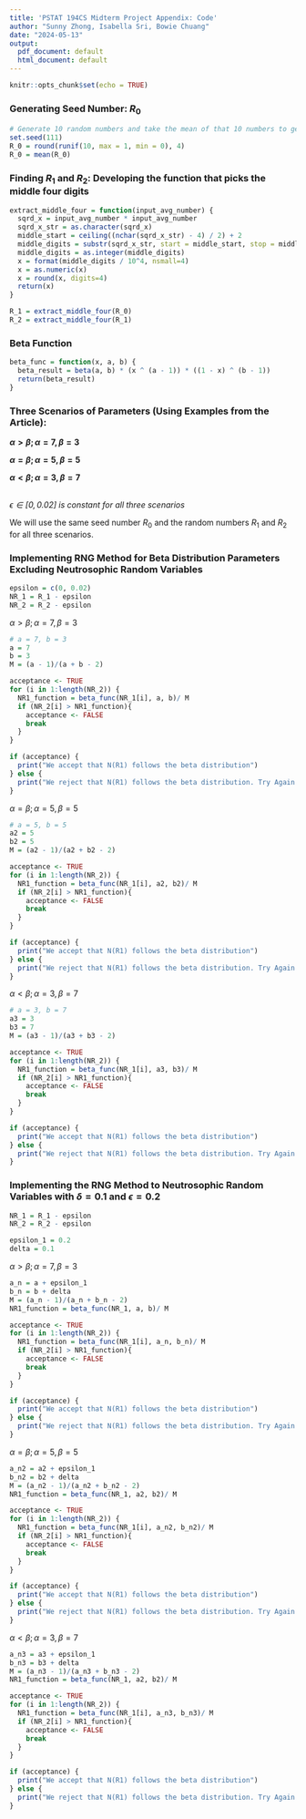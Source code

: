 ```yaml
---
title: 'PSTAT 194CS Midterm Project Appendix: Code'
author: "Sunny Zhong, Isabella Sri, Bowie Chuang"
date: "2024-05-13"
output:
  pdf_document: default
  html_document: default
---
```


```r
knitr::opts_chunk$set(echo = TRUE)
```

### Generating Seed Number: $R_{0}$

```r
# Generate 10 random numbers and take the mean of that 10 numbers to generate R_0
set.seed(111)
R_0 = round(runif(10, max = 1, min = 0), 4)
R_0 = mean(R_0)
```

### Finding $R_{1}$ and $R_{2}$: Developing the function that picks the middle four digits

```r
extract_middle_four = function(input_avg_number) {
  sqrd_x = input_avg_number * input_avg_number
  sqrd_x_str = as.character(sqrd_x)
  middle_start = ceiling((nchar(sqrd_x_str) - 4) / 2) + 2
  middle_digits = substr(sqrd_x_str, start = middle_start, stop = middle_start + 3)
  middle_digits = as.integer(middle_digits)
  x = format(middle_digits / 10^4, nsmall=4)
  x = as.numeric(x)
  x = round(x, digits=4)
  return(x)
}

R_1 = extract_middle_four(R_0)
R_2 = extract_middle_four(R_1)
```

### Beta Function

```r
beta_func = function(x, a, b) {
  beta_result = beta(a, b) * (x ^ (a - 1)) * ((1 - x) ^ (b - 1))
  return(beta_result) 
}
```

### Three Scenarios of Parameters (Using Examples from the Article):

**$\alpha > \beta; \alpha = 7, \beta = 3$**

**$\alpha = \beta; \alpha = 5, \beta = 5$**

**$\alpha < \beta; \alpha = 3, \beta = 7$**

\
*$\epsilon \in [0, 0.02]$ is constant for all three scenarios*

We will use the same seed number $R_{0}$ and the random numbers $R_{1}$ and $R_{2}$ for all three scenarios.

### Implementing RNG Method for Beta Distribution Parameters Excluding Neutrosophic Random Variables

```r
epsilon = c(0, 0.02)
NR_1 = R_1 - epsilon
NR_2 = R_2 - epsilon
```

$\alpha > \beta; \alpha = 7, \beta = 3$

```r
# a = 7, b = 3
a = 7
b = 3
M = (a - 1)/(a + b - 2)

acceptance <- TRUE
for (i in 1:length(NR_2)) {
  NR1_function = beta_func(NR_1[i], a, b)/ M
  if (NR_2[i] > NR1_function){
    acceptance <- FALSE
    break
  }
}

if (acceptance) {
  print("We accept that N(R1) follows the beta distribution")
} else {
  print("We reject that N(R1) follows the beta distribution. Try Again with a different Random Number")
}
```

$\alpha = \beta; \alpha = 5, \beta = 5$

```r
# a = 5, b = 5
a2 = 5
b2 = 5
M = (a2 - 1)/(a2 + b2 - 2)

acceptance <- TRUE
for (i in 1:length(NR_2)) {
  NR1_function = beta_func(NR_1[i], a2, b2)/ M
  if (NR_2[i] > NR1_function){
    acceptance <- FALSE
    break
  }
}

if (acceptance) {
  print("We accept that N(R1) follows the beta distribution")
} else {
  print("We reject that N(R1) follows the beta distribution. Try Again with a different Random Number")
}
```

$\alpha < \beta; \alpha = 3, \beta = 7$

```r
# a = 3, b = 7
a3 = 3
b3 = 7
M = (a3 - 1)/(a3 + b3 - 2)

acceptance <- TRUE
for (i in 1:length(NR_2)) {
  NR1_function = beta_func(NR_1[i], a3, b3)/ M
  if (NR_2[i] > NR1_function){
    acceptance <- FALSE
    break
  }
}

if (acceptance) {
  print("We accept that N(R1) follows the beta distribution")
} else {
  print("We reject that N(R1) follows the beta distribution. Try Again with a different Random Number")
}
```


### Implementing the RNG Method to Neutrosophic Random Variables with $\delta = 0.1$ and $\epsilon = 0.2$

```r
NR_1 = R_1 - epsilon
NR_2 = R_2 - epsilon

epsilon_1 = 0.2
delta = 0.1
```

$\alpha > \beta; \alpha = 7, \beta = 3$

```r
a_n = a + epsilon_1
b_n = b + delta
M = (a_n - 1)/(a_n + b_n - 2)
NR1_function = beta_func(NR_1, a, b)/ M

acceptance <- TRUE
for (i in 1:length(NR_2)) {
  NR1_function = beta_func(NR_1[i], a_n, b_n)/ M
  if (NR_2[i] > NR1_function){
    acceptance <- FALSE
    break
  }
}

if (acceptance) {
  print("We accept that N(R1) follows the beta distribution")
} else {
  print("We reject that N(R1) follows the beta distribution. Try Again with a different Random Number")
}
```


$\alpha = \beta; \alpha = 5, \beta = 5$

```r
a_n2 = a2 + epsilon_1
b_n2 = b2 + delta
M = (a_n2 - 1)/(a_n2 + b_n2 - 2)
NR1_function = beta_func(NR_1, a2, b2)/ M

acceptance <- TRUE
for (i in 1:length(NR_2)) {
  NR1_function = beta_func(NR_1[i], a_n2, b_n2)/ M
  if (NR_2[i] > NR1_function){
    acceptance <- FALSE
    break
  }
}

if (acceptance) {
  print("We accept that N(R1) follows the beta distribution")
} else {
  print("We reject that N(R1) follows the beta distribution. Try Again with a different Random Number")
}
```

$\alpha < \beta; \alpha = 3, \beta = 7$

```r
a_n3 = a3 + epsilon_1
b_n3 = b3 + delta
M = (a_n3 - 1)/(a_n3 + b_n3 - 2)
NR1_function = beta_func(NR_1, a2, b2)/ M

acceptance <- TRUE
for (i in 1:length(NR_2)) {
  NR1_function = beta_func(NR_1[i], a_n3, b_n3)/ M
  if (NR_2[i] > NR1_function){
    acceptance <- FALSE
    break
  }
}

if (acceptance) {
  print("We accept that N(R1) follows the beta distribution")
} else {
  print("We reject that N(R1) follows the beta distribution. Try Again with a different Random Number")
}
```


